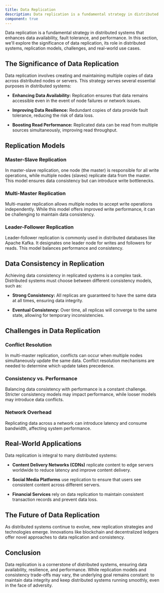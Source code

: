 ```yaml
---
title: Data Replication
description: Data replication is a fundamental strategy in distributed systems that enhances data availability, fault tolerance, and performance. In this section, we'll explore the significance of data replication, its role in distributed systems, replication models, challenges, and real-world use cases.
component: true
---
```


Data replication is a fundamental strategy in distributed systems that enhances data availability, fault tolerance, and performance. In this section, we'll explore the significance of data replication, its role in distributed systems, replication models, challenges, and real-world use cases.

## The Significance of Data Replication

Data replication involves creating and maintaining multiple copies of data across distributed nodes or servers. This strategy serves several essential purposes in distributed systems:

- **Enhancing Data Availability:** Replication ensures that data remains accessible even in the event of node failures or network issues.

- **Improving Data Resilience:** Redundant copies of data provide fault tolerance, reducing the risk of data loss.

- **Boosting Read Performance:** Replicated data can be read from multiple sources simultaneously, improving read throughput.

## Replication Models

### Master-Slave Replication

In master-slave replication, one node (the master) is responsible for all write operations, while multiple nodes (slaves) replicate data from the master. This model ensures data consistency but can introduce write bottlenecks.

### Multi-Master Replication

Multi-master replication allows multiple nodes to accept write operations independently. While this model offers improved write performance, it can be challenging to maintain data consistency.

### Leader-Follower Replication

Leader-follower replication is commonly used in distributed databases like Apache Kafka. It designates one leader node for writes and followers for reads. This model balances performance and consistency.

## Data Consistency in Replication

Achieving data consistency in replicated systems is a complex task. Distributed systems must choose between different consistency models, such as:

- **Strong Consistency:** All replicas are guaranteed to have the same data at all times, ensuring data integrity.

- **Eventual Consistency:** Over time, all replicas will converge to the same state, allowing for temporary inconsistencies.

## Challenges in Data Replication

### Conflict Resolution

In multi-master replication, conflicts can occur when multiple nodes simultaneously update the same data. Conflict resolution mechanisms are needed to determine which update takes precedence.

### Consistency vs. Performance

Balancing data consistency with performance is a constant challenge. Stricter consistency models may impact performance, while looser models may introduce data conflicts.

### Network Overhead

Replicating data across a network can introduce latency and consume bandwidth, affecting system performance.

## Real-World Applications

Data replication is integral to many distributed systems:

- **Content Delivery Networks (CDNs)** replicate content to edge servers worldwide to reduce latency and improve content delivery.

- **Social Media Platforms** use replication to ensure that users see consistent content across different servers.

- **Financial Services** rely on data replication to maintain consistent transaction records and prevent data loss.

## The Future of Data Replication

As distributed systems continue to evolve, new replication strategies and technologies emerge. Innovations like blockchain and decentralized ledgers offer novel approaches to data replication and consistency.

## Conclusion

Data replication is a cornerstone of distributed systems, ensuring data availability, resilience, and performance. While replication models and consistency trade-offs may vary, the underlying goal remains constant: to maintain data integrity and keep distributed systems running smoothly, even in the face of adversity.
